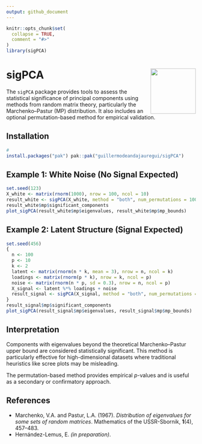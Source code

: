 ```yaml
---
output: github_document
---
```


<!-- README.md is generated from README.Rmd. Please edit that file -->

```r
knitr::opts_chunk$set(
  collapse = TRUE,
  comment = "#>"
)
library(sigPCA)
```

# sigPCA <img src="man/figures/logo.png" align="right" height="120" />

The `sigPCA` package provides tools to assess the statistical significance of principal components using methods from random matrix theory, particularly the Marchenko–Pastur (MP) distribution. It also includes an optional permutation-based method for empirical validation.

## Installation

```r
# 
install.packages("pak") pak::pak("guillermodeandajauregui/sigPCA")
```

## Example 1: White Noise (No Signal Expected)

```r
set.seed(123)
X_white <- matrix(rnorm(1000), nrow = 100, ncol = 10)
result_white <- sigPCA(X_white, method = "both", num_permutations = 100)
result_white$mp$significant_components
plot_sigPCA(result_white$mp$eigenvalues, result_white$mp$mp_bounds)
```

## Example 2: Latent Structure (Signal Expected)

```r
set.seed(456)
{
  n <- 100
  p <- 10
  k <- 2
  latent <- matrix(rnorm(n * k, mean = 3), nrow = n, ncol = k)
  loadings <- matrix(rnorm(p * k), nrow = k, ncol = p)
  noise <- matrix(rnorm(n * p, sd = 0.3), nrow = n, ncol = p)
  X_signal <- latent %*% loadings + noise
  result_signal <- sigPCA(X_signal, method = "both", num_permutations = 100)
}
result_signal$mp$significant_components
plot_sigPCA(result_signal$mp$eigenvalues, result_signal$mp$mp_bounds)
```

## Interpretation

Components with eigenvalues beyond the theoretical Marchenko–Pastur upper bound are considered statistically significant. This method is particularly effective for high-dimensional datasets where traditional heuristics like scree plots may be misleading.

The permutation-based method provides empirical *p*-values and is useful as a secondary or confirmatory approach.

## References

- Marchenko, V.A. and Pastur, L.A. (1967). *Distribution of eigenvalues for some sets of random matrices*. Mathematics of the USSR-Sbornik, **1**(4), 457–483.
- Hernández-Lemus, E. *(in preparation)*.
